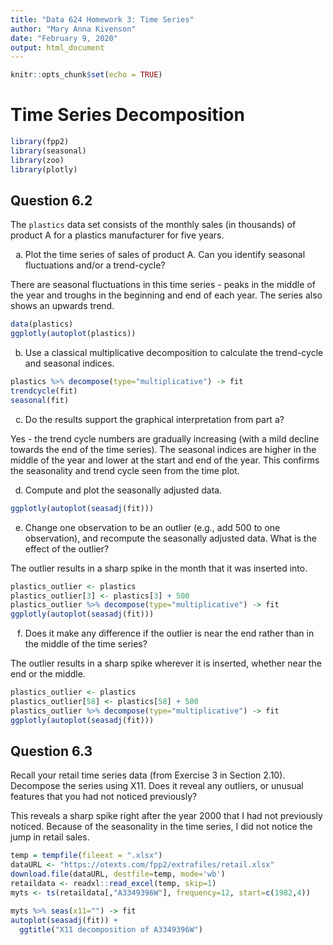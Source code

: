 ```yaml
---
title: "Data 624 Homework 3: Time Series"
author: "Mary Anna Kivenson"
date: "February 9, 2020"
output: html_document
---
```


```r
knitr::opts_chunk$set(echo = TRUE)
```

# Time Series Decomposition {.tabset .tabset-fade}

```r
library(fpp2)
library(seasonal)
library(zoo)
library(plotly)
```
## Question 6.2

The `plastics` data set consists of the monthly sales (in thousands) of product A for a plastics manufacturer for five years.

a. Plot the time series of sales of product A. Can you identify seasonal fluctuations and/or a trend-cycle?

There are seasonal fluctuations in this time series - peaks in the middle of the year and troughs in the beginning and end of each year. The series also shows an upwards trend.

```r
data(plastics)
ggplotly(autoplot(plastics))
```


b. Use a classical multiplicative decomposition to calculate the trend-cycle and seasonal indices.



```r
plastics %>% decompose(type="multiplicative") -> fit
trendcycle(fit)
seasonal(fit)
```



c. Do the results support the graphical interpretation from part a?

Yes - the trend cycle numbers are gradually increasing (with a mild decline towards the end of the time series). The seasonal indices are higher in the middle of the year and lower at the start and end of the year. This confirms the seasonality and trend cycle seen from the time plot.

d. Compute and plot the seasonally adjusted data.

```r
ggplotly(autoplot(seasadj(fit)))
```

e. Change one observation to be an outlier (e.g., add 500 to one observation), and recompute the seasonally adjusted data. What is the effect of the outlier?

The outlier results in a sharp spike in the month that it was inserted into.

```r
plastics_outlier <- plastics
plastics_outlier[3] <- plastics[3] + 500
plastics_outlier %>% decompose(type="multiplicative") -> fit
ggplotly(autoplot(seasadj(fit)))
```


f. Does it make any difference if the outlier is near the end rather than in the middle of the time series?

The outlier results in a sharp spike wherever it is inserted, whether near the end or the middle.

```r
plastics_outlier <- plastics
plastics_outlier[58] <- plastics[58] + 500
plastics_outlier %>% decompose(type="multiplicative") -> fit
ggplotly(autoplot(seasadj(fit)))
```

## Question 6.3

Recall your retail time series data (from Exercise 3 in Section 2.10). Decompose the series using X11. Does it reveal any outliers, or unusual features that you had not noticed previously?

This reveals a sharp spike right after the year 2000 that I had not previously noticed. Because of the seasonality in the time series, I did not notice the jump in retail sales. 

```r
temp = tempfile(fileext = ".xlsx")
dataURL <- "https://otexts.com/fpp2/extrafiles/retail.xlsx"
download.file(dataURL, destfile=temp, mode='wb')
retaildata <- readxl::read_excel(temp, skip=1)
myts <- ts(retaildata[,"A3349396W"], frequency=12, start=c(1982,4))

myts %>% seas(x11="") -> fit
autoplot(seasadj(fit)) +
  ggtitle("X11 decomposition of A3349396W")
```


